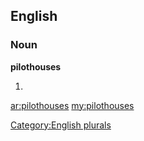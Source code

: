 ==English==

===Noun===
'''pilothouses'''

# {{plural of|[[pilothouse]]}}

[[Category:English plurals]]

[[ar:pilothouses]]
[[my:pilothouses]]